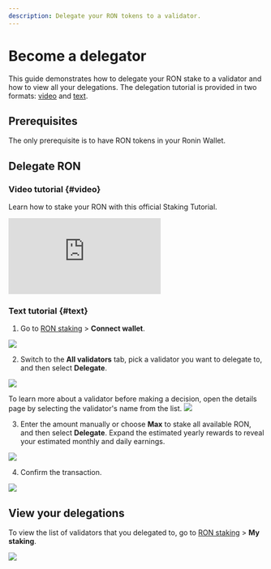 ```yaml
---
description: Delegate your RON tokens to a validator.
---
```



# Become a delegator
This guide demonstrates how to delegate your RON stake to a validator
and how to view all your delegations. The delegation tutorial is provided in
two formats: [video](#video) and [text](#text).

## Prerequisites
The only prerequisite is to have RON tokens in your Ronin Wallet.

## Delegate RON
### Video tutorial {#video}
Learn how to stake your RON with this official Staking Tutorial.
<div class='embed-container'><iframe src='https://www.youtube.com/embed/rCSA6edBub8' frameborder='0' allowfullscreen></iframe></div>

### Text tutorial {#text}
1. Go to [RON staking](https://app.roninchain.com/staking) >
**Connect wallet**.
<img src={stepOne} width={1440} />

2. Switch to the **All validators** tab, pick a validator
you want to delegate to, and then select **Delegate**.
<img src={stepTwo} width={1440} />

  To learn more about a validator before making a decision,
  open the details page by selecting the validator's name
  from the list.
  <img src={validatorDetails} width={1440} />

3. Enter the amount manually or choose **Max** to stake all available RON,
and then select **Delegate**. Expand the estimated yearly rewards to
reveal your estimated monthly and daily earnings.
<img src={stepThree} width={400} />

4. Confirm the transaction.
<img src={stepFour} width={400} />

## View your delegations
To view the list of validators that you delegated to,
go to [RON staking](https://app.roninchain.com/staking) > **My staking**.

<img src={myStaking} width={1440} />
